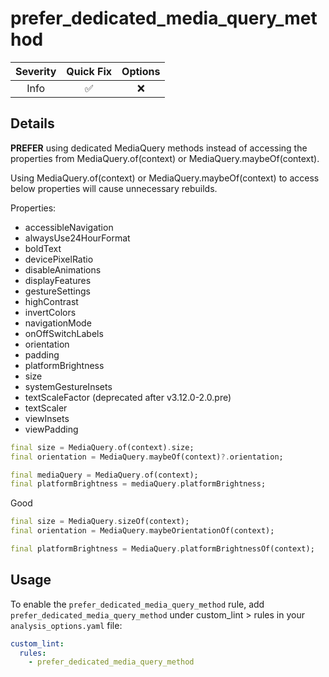# prefer_dedicated_media_query_method

| Severity | Quick Fix | Options |
|:--------:|:---------:|:-------:|
|   Info   |    ✅     |   ❌    |

## Details

**PREFER** using dedicated MediaQuery methods instead of accessing the properties from MediaQuery.of(context) or MediaQuery.maybeOf(context).

Using MediaQuery.of(context) or MediaQuery.maybeOf(context) to access below properties will cause unnecessary rebuilds.

Properties:

- accessibleNavigation
- alwaysUse24HourFormat
- boldText
- devicePixelRatio
- disableAnimations
- displayFeatures
- gestureSettings
- highContrast
- invertColors
- navigationMode
- onOffSwitchLabels
- orientation
- padding
- platformBrightness
- size
- systemGestureInsets
- textScaleFactor (deprecated after v3.12.0-2.0.pre)
- textScaler
- viewInsets
- viewPadding

```dart title="Bad"
final size = MediaQuery.of(context).size;
final orientation = MediaQuery.maybeOf(context)?.orientation;

final mediaQuery = MediaQuery.of(context);
final platformBrightness = mediaQuery.platformBrightness;
```

Good

```dart title="Good"
final size = MediaQuery.sizeOf(context);
final orientation = MediaQuery.maybeOrientationOf(context);

final platformBrightness = MediaQuery.platformBrightnessOf(context);
```

## Usage

To enable the `prefer_dedicated_media_query_method` rule, add `prefer_dedicated_media_query_method` under custom_lint > rules in your `analysis_options.yaml` file:

```yaml
custom_lint:
  rules:
    - prefer_dedicated_media_query_method
```
